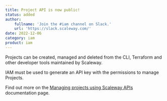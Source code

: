```yaml
---
title: Project API is now public!
status: added
author:
    fullname: 'Join the #iam channel on Slack.'
    url: 'https://slack.scaleway.com/'
date: 2022-12-06
category: iam
product: iam
---
```


Projects can be created, managed and deleted from the CLI, Terraform and other developer tools maintained by Scaleway.

IAM must be used to generate an API key with the permissions to manage Projects.

Find out more on the [Managing projects using Scaleway APIs](/iam/api-cli/managing-projects/) documentation page.
